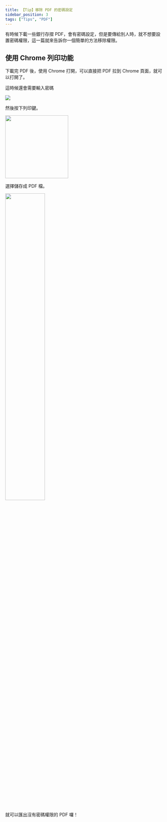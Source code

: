 ```yaml
---
title: 【Tip】移除 PDF 的密碼設定
sidebar_position: 3
tags: ["Tips", "PDF"]
---
```



有時候下載一些銀行存摺 PDF，會有密碼設定，但是要傳給別人時，就不想要設置密碼權限，這一篇就來告訴你一個簡單的方法移除權限。

## 使用 Chrome 列印功能

下載完 PDF 後，使用 Chrome 打開，可以直接把 PDF 拉到 Chrome 頁面，就可以打開了。

這時候還會需要輸入密碼

<Img src={image_1} />

然後按下列印鍵。

<Img src={image_2} width='200px' />

選擇儲存成 PDF 檔。

<Img src={image_3} width='50%' />

就可以匯出沒有密碼權限的 PDF 囉！
